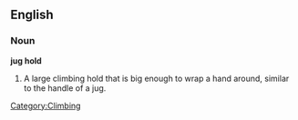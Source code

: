 ==English==
===Noun===
'''jug hold'''
# A large climbing hold that is big enough to wrap a hand around, similar to the handle of a jug.

[[Category:Climbing]]